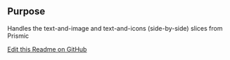 ## Purpose
Handles the text-and-image and text-and-icons (side-by-side) slices from Prismic

[Edit this Readme on GitHub](https://github.com/wellcomecollection/wellcomecollection.org/edit/main/common/views/components/TextAndImageOrIcons/README.mdx)
